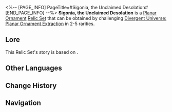 <%-- [PAGE_INFO]
PageTitle=#Sigonia, the Unclaimed Desolation#
[END_PAGE_INFO] --%>
{{Relic Set Infobox
|id           = 83134
|image1       = Item Sigonia, the Unclaimed Desolation.png{{subst:void|<!--$UPLOAD:<<SpriteOutput/ItemFigures/71030.png>-<Item Sigonia, the Unclaimed Desolation.png>-<Relic Icons>>-->}}
|type         = Planar Ornament
|2pcBonus     = Increases the wearer's CRIT Rate by 4%. When an enemy target gets defeated, the wearer's CRIT DMG increases by 4%, stacking up to 10 time(s).
|linkrope     = Sigonia's Gaiathra Berth
|planarsphere = Sigonia's Knot of Cyclicality
|rarity       = 2345
|source2.1    = [[Divergent Universe: Planar Ornament Extraction]]
|source3.1    = [[Divergent Universe: Planar Ornament Extraction]]
|source4.1    = [[Divergent Universe: Planar Ornament Extraction]]
|source5.1    = [[Divergent Universe: Planar Ornament Extraction]]
|source5.2    = [[Synthesize Relics]]
|utility1     = 
|utility2     = 
|utility3     = 
}}
'''Sigonia, the Unclaimed Desolation''' is a [[Relic#Planar Ornaments|Planar Ornament]] [[Relic/Sets|Relic Set]] that can be obtained by challenging [[Divergent Universe: Planar Ornament Extraction]] in 2-5{{Icon/Stars|1}} rarities.

==Lore==
This Relic Set's story is based on {{tx}}.
{{Relic Lore|Sigonia, the Unclaimed Desolation}}

==Other Languages==
{{Other Languages
|en   = Sigonia, the Unclaimed Desolation
|zhs  = 无主荒星茨冈尼亚
|zht  = 無主荒星茨岡尼亞
|ja   = 荒涼の惑星ツガンニヤ
|ko   = 주인 없는 황폐한 별 츠가냐
|es   = Sigonia, desolación sin dueño
|fr   = Sigonia, terre vierge désolée
|ru   = Бесплодная Сигония
|th   = Sigonia, the Unclaimed Desolation
|vi   = Hành Tinh Vô Chủ Sigonia
|de   = Verlassenes Sigonien
|id   = Sigonia, the Unclaimed Desolation
|pt   = Sigonia, a Desolação Abandonada
}}

==Change History==
{{Change History|2.1}}

==Navigation==
{{Relic Set Navbox}}